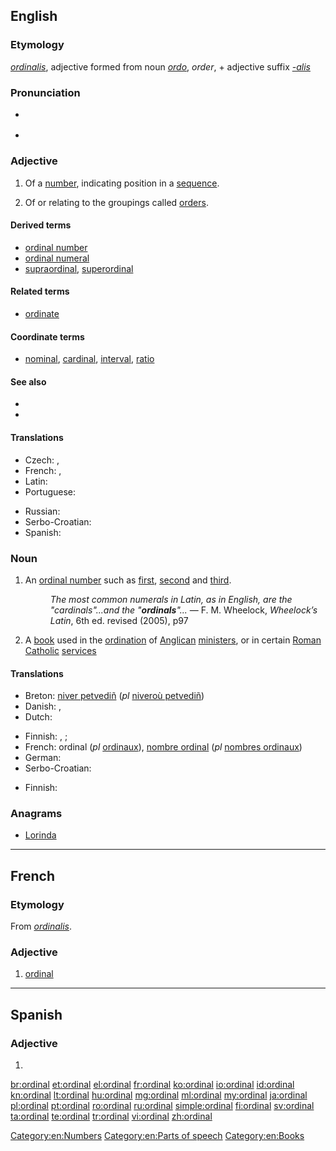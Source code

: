 ==English==

===Etymology===
{{etyl|la|en}} ''[[ordinalis]]'', adjective formed from noun ''[[ordo]]'', ''order'', + adjective suffix ''[[-alis]]''

===Pronunciation===
* {{a|UK}} {{IPA|/ˈɔː(ɹ).dɪ.nəl/}}
* {{a|US}} {{IPA|/ˈɔːɹd.nəl/}}

===Adjective===
{{en-adj|-}}

# Of a [[number]], indicating position in a [[sequence]].
# {{context|taxonomy|lang=en}} Of or relating to the groupings called [[order]]s.

====Derived terms====
* [[ordinal number]]
* [[ordinal numeral]]
* [[supraordinal]], [[superordinal]]

====Related terms====
* [[ordinate]]

====Coordinate terms====
* [[nominal]], [[cardinal]], [[interval]], [[ratio]]

====See also====
* {{pedialite}}
* {{pedialite|Level of measurement}}

====Translations====
{{trans-top|indicating position in a numerical sequence}}
* Czech: {{t+|cs|řadový|m}}, {{t|cs|pořadový|m}}
* French: {{t+|fr|ordinal}}, {{t+|fr|ordinaux|m-p}}
* Latin: {{t|la|ordinalis}}
* Portuguese: {{t+|pt|ordinal}}
{{trans-mid}}
* Russian: {{t+|ru|порядковый|m|tr=por'jádkovyj}}
* Serbo-Croatian: {{t|sh|redni}}
* Spanish: {{t|es|ordinal}}
{{trans-bottom}}

===Noun===
{{wikipedia}}
{{en-noun}}

# An [[ordinal number]] such as [[first]], [[second]] and [[third]].
#: ''The most common numerals in Latin, as in English, are the "cardinals"...and the "'''ordinals'''"...'' — F. M. Wheelock, ''Wheelock’s Latin'', 6th ed. revised (2005), p97
# A [[book]] used in the [[ordination]] of [[Anglican]] [[minister]]s, or in certain [[Roman Catholic]] [[service]]s

====Translations====
{{trans-top|ordinal number}}
* Breton: [[niver petvediñ]] (''pl'' [[niveroù petvediñ]])
* Danish: {{t+|da|ordenstal|n}}, {{t|da|ordinaltal|n}}
* Dutch: {{t+|nl|rangtelwoord|n}}
{{trans-mid}}
* Finnish: {{t|fi|ordinaali}}, {{t|fi|ordinaalilukusana}} {{qualifier|word}}; {{t+|fi|ordinaaliluku}} {{qualifier|number}}
* French: ordinal {{g|m}} (''pl'' [[ordinaux]]), [[nombre ordinal]] {{g|m}} (''pl'' [[nombres ordinaux]])
* German: {{t+|de|Ordinalzahl}}
* Serbo-Croatian: {{t|sh|redni broj|m}}
{{trans-bottom}}

{{trans-top|book}}
* Finnish: {{t|fi|ordinaali}}
{{trans-mid}}
{{trans-bottom}}

===Anagrams===
* [[Lorinda#English|Lorinda]]

[[Category:en:Numbers]]
[[Category:en:Parts of speech]]
[[Category:en:Books]]

----

==French==

===Etymology===
From {{etyl|la|fr}} ''[[ordinalis]]''.

===Adjective===
{{fr-adj|mp=ordinaux}}

# [[#Adjective|ordinal]]

----

==Spanish==

===Adjective===
{{es-adj|f=ordinal|pl=ordinales}}

# {{l|en|ordinal}}

[[br:ordinal]]
[[et:ordinal]]
[[el:ordinal]]
[[fr:ordinal]]
[[ko:ordinal]]
[[io:ordinal]]
[[id:ordinal]]
[[kn:ordinal]]
[[lt:ordinal]]
[[hu:ordinal]]
[[mg:ordinal]]
[[ml:ordinal]]
[[my:ordinal]]
[[ja:ordinal]]
[[pl:ordinal]]
[[pt:ordinal]]
[[ro:ordinal]]
[[ru:ordinal]]
[[simple:ordinal]]
[[fi:ordinal]]
[[sv:ordinal]]
[[ta:ordinal]]
[[te:ordinal]]
[[tr:ordinal]]
[[vi:ordinal]]
[[zh:ordinal]]
